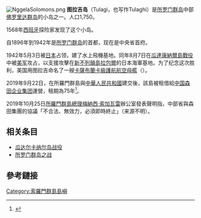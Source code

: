 [[File:NggelaSolomons.png|thumb]]
'''图拉吉岛'''（Tulagi，也写作Tulaghi）是[[所罗门群岛|所罗门群岛]]中部[[佛罗里达群岛|佛罗里达群岛]]的小岛之一。人口1,750。

1568年[[西班牙|西班牙]]探险家发现了这个小岛。

自1896年到1942年是[[所罗门群岛|所罗门群岛]]的首都，现在是中央省首府。

1942年5月3日被[[日本|日本]]占领，建了水上飛機基地。同年8月7日在[[瓜達康納爾島戰役|瓜達康納爾島戰役]]中被[[美军|美军]]攻占，以支援攻擊在[[新不列顛島|新不列顛島]][[拉包爾|拉包爾]]的日本海軍基地。为了纪念这次胜利，美国用图拉吉命名了一艘[[卡薩布蘭卡級護航航空母艦|卡薩布蘭卡級護航航空母艦]]（{{le|圖拉吉號護航航空母艦|USS Tulagi|CVE-72}}）。

2019年9月22日，在所羅門群島與[[中華人民共和國|中華人民共和國]]建交後，該島被租借給[[中国森田企业集团|中国森田企业集团]]運營，租期為75年<ref>{{Cite web |url=https://cn.nytimes.com/asia-pacific/20191017/china-tulagi-solomon-islands-pacific/ |title=中国租下了太平洋一整座岛屿，它想做什么？ |accessdate=2019-10-19 |archive-date=2019-10-19 |archive-url=https://web.archive.org/web/20191019073908/https://cn.nytimes.com/asia-pacific/20191017/china-tulagi-solomon-islands-pacific/ |dead-url=no }}</ref>。

2019年10月25日[[所羅門群島總理|所羅門群島總理]][[梅納西·索加瓦雷|梅納西·索加瓦雷]]辦公室發表聲明指，中部省與森田集團的協議「不合法、無效力，必須即時終止」（来源不明）。

==相关条目==
*[[瓜达尔卡纳尔岛战役|瓜达尔卡纳尔岛战役]]
*[[所罗门群岛之战|所罗门群岛之战]]
==參考鏈接==
{{Reflist}}

{{Solomons-geo-stub}}
[[Category:索羅門群島島嶼|Category:索羅門群島島嶼]]